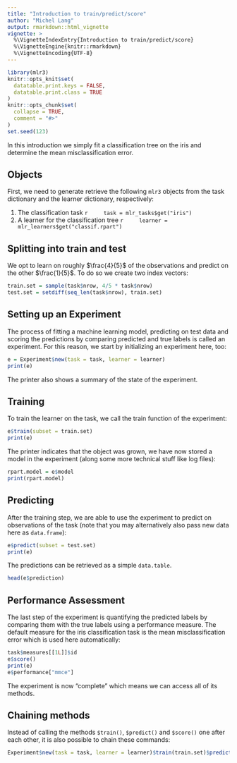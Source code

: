 ```yaml
---
title: "Introduction to train/predict/score"
author: "Michel Lang"
output: rmarkdown::html_vignette
vignette: >
  %\VignetteIndexEntry{Introduction to train/predict/score}
  %\VignetteEngine{knitr::rmarkdown}
  %\VignetteEncoding{UTF-8}
---
```


```r
library(mlr3)
knitr::opts_knit$set(
  datatable.print.keys = FALSE,
  datatable.print.class = TRUE
)
knitr::opts_chunk$set(
  collapse = TRUE,
  comment = "#>"
)
set.seed(123)
```

In this introduction we simply fit a classification tree on the iris and determine the mean misclassification error.

## Objects

First, we need to generate retrieve the following `mlr3` objects from the task dictionary and the learner dictionary, respectively:

1. The classification task
    ```r
    task = mlr_tasks$get("iris")
    ```
2. A learner for the classification tree
    ```r
    learner = mlr_learners$get("classif.rpart")
    ```

## Splitting into train and test

We opt to learn on roughly $\frac{4}{5}$ of the observations and predict on the other $\frac{1}{5}$.
To do so we create two index vectors:

```r
train.set = sample(task$nrow, 4/5 * task$nrow)
test.set = setdiff(seq_len(task$nrow), train.set)
```

## Setting up an Experiment

The process of fitting a machine learning model, predicting on test data and scoring the predictions by comparing predicted and true labels is called an experiment.
For this reason, we start by initializing an experiment here, too:

```r
e = Experiment$new(task = task, learner = learner)
print(e)
```

The printer also shows a summary of the state of the experiment.


## Training

To train the learner on the task, we call the train function of the experiment:

```r
e$train(subset = train.set)
print(e)
```
The printer indicates that the object was grown, we have now stored a model in the experiment (along some more technical stuff like log files):
```r
rpart.model = e$model
print(rpart.model)
```

## Predicting

After the training step, we are able to use the experiment to predict on observations of the task (note that you may alternatively also pass new data here as `data.frame`):
```r
e$predict(subset = test.set)
print(e)
```
The predictions can be retrieved as a simple `data.table`.
```r
head(e$prediction)
```

## Performance Assessment

The last step of the experiment is quantifying the predicted labels by comparing them with the true labels using a performance measure.
The default measure for the iris classification task is the mean misclassification error which is used here automatically:
```r
task$measures[[1L]]$id
e$score()
print(e)
e$performance["mmce"]
```

The experiment is now "complete" which means we can access all of its methods.


## Chaining methods

Instead of calling the methods `$train()`, `$predict()` and `$score()` one after each other, it is also possible to chain these commands:
```r
Experiment$new(task = task, learner = learner)$train(train.set)$predict(test.set)$score()
```
